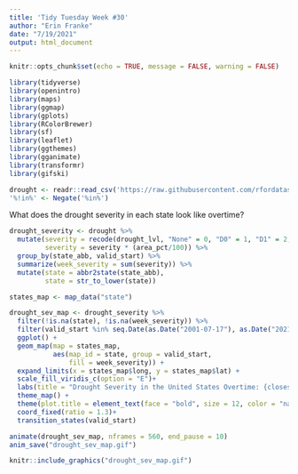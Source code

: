 ```yaml
---
title: 'Tidy Tuesday Week #30'
author: "Erin Franke"
date: "7/19/2021"
output: html_document
---
```


```r
knitr::opts_chunk$set(echo = TRUE, message = FALSE, warning = FALSE)
```

```r
library(tidyverse)
library(openintro)     
library(maps)          
library(ggmap)         
library(gplots)        
library(RColorBrewer)  
library(sf)            
library(leaflet)
library(ggthemes)   
library(gganimate)
library(transformr)
library(gifski)

drought <- readr::read_csv('https://raw.githubusercontent.com/rfordatascience/tidytuesday/master/data/2021/2021-07-20/drought.csv')
'%!in%' <- Negate('%in%')
```

What does the drought severity in each state look like overtime?
```r
drought_severity <- drought %>%
  mutate(severity = recode(drought_lvl, "None" = 0, "D0" = 1, "D1" = 2, "D2" = 3, "D3" = 4, "D4" = 5), 
         severity = severity * (area_pct/100)) %>%
  group_by(state_abb, valid_start) %>%
  summarize(week_severity = sum(severity)) %>%
  mutate(state = abbr2state(state_abb), 
         state = str_to_lower(state))

states_map <- map_data("state")
```

```r
drought_sev_map <- drought_severity %>% 
  filter(!is.na(state), !is.na(week_severity)) %>% 
  filter(valid_start %in% seq.Date(as.Date("2001-07-17"), as.Date("2021-07-13"), by = 4)) %>%
  ggplot() +
  geom_map(map = states_map,
           aes(map_id = state, group = valid_start,
               fill = week_severity)) +
  expand_limits(x = states_map$long, y = states_map$lat) + 
  scale_fill_viridis_c(option = "E")+
  labs(title = "Drought Severity in the United States Overtime: {closest_state}", fill = "", subtitle = "Severity calculated using the drought level and the percent of the state impacted by drought", caption = "Plot created by Erin Franke, data from Drought Monitor") +
  theme_map() +
  theme(plot.title = element_text(face = "bold", size = 12, color = "navy"))+
  coord_fixed(ratio = 1.3)+
  transition_states(valid_start)

animate(drought_sev_map, nframes = 560, end_pause = 10)
anim_save("drought_sev_map.gif")
```

```r
knitr::include_graphics("drought_sev_map.gif")
```


